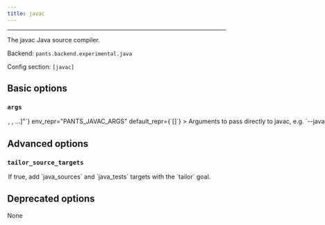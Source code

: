 ```yaml
---
title: javac
---
```



---

The javac Java source compiler.

Backend: <span className="color--primary">`pants.backend.experimental.java`</span>

Config section: <span className="color--primary">`[javac]`</span>

<span className={styles.options}>

## Basic options

### `args`

<Option
  cli_repr={`--javac-args="[<shell_str>, <shell_str>, ...]"`}
  env_repr="PANTS_JAVAC_ARGS"
  default_repr={`[]`}
>
  Arguments to pass directly to javac, e.g. `--javac-args='-g -deprecation'`.
</Option>

## Advanced options

### `tailor_source_targets`

<Option
  cli_repr={`--[no-]javac-tailor-source-targets`}
  env_repr="PANTS_JAVAC_TAILOR_SOURCE_TARGETS"
  default_repr={`True`}
>
  If true, add `java_sources` and `java_tests` targets with the `tailor` goal.
</Option>

## Deprecated options

None

</span>
